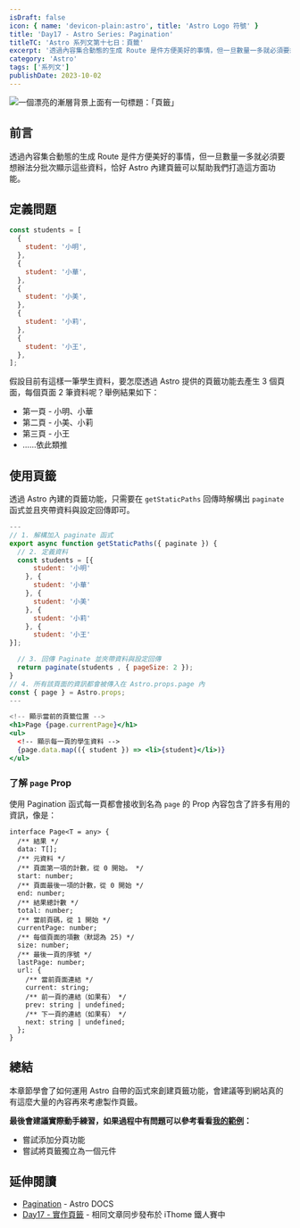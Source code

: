 ```yaml
---
isDraft: false
icon: { name: 'devicon-plain:astro', title: 'Astro Logo 符號' }
title: 'Day17 - Astro Series: Pagination'
titleTC: 'Astro 系列文第十七日：頁籤'
excerpt: '透過內容集合動態的生成 Route 是件方便美好的事情，但一旦數量一多就必須要想辦法分批次顯示這些資料，恰好 Astro 內建頁籤可以幫助我們打造這方面功能，會建議等到網站真的有這麼大量的內容再來考慮製作頁籤，嘗試添加分頁功能並創建分頁元件吧。'
category: 'Astro'
tags: ['系列文']
publishDate: 2023-10-02
---
```


![一個漂亮的漸層背景上面有一句標題：「頁籤」](./day17-pagination.webp)

## 前言

透過內容集合動態的生成 Route 是件方便美好的事情，但一旦數量一多就必須要想辦法分批次顯示這些資料，恰好 Astro 內建頁籤可以幫助我們打造這方面功能。

## 定義問題

```jsx
const students = [
  {
    student: '小明',
  },
  {
    student: '小華',
  },
  {
    student: '小美',
  },
  {
    student: '小莉',
  },
  {
    student: '小王',
  },
];
```

假設目前有這樣一筆學生資料，要怎麼透過 Astro 提供的頁籤功能去產生 3 個頁面，每個頁面 2 筆資料呢？舉例結果如下：

- 第一頁 - 小明、小華
- 第二頁 - 小美、小莉
- 第三頁 - 小王
- ……依此類推

## 使用頁籤

透過 Astro 內建的頁籤功能，只需要在 `getStaticPaths` 回傳時解構出 `paginate` 函式並且夾帶資料與設定回傳即可。

```jsx
---
// 1. 解構加入 paginate 函式
export async function getStaticPaths({ paginate }) {
  // 2. 定義資料
  const students = [{
	  student: '小明'
	}, {
	  student: '小華'
	}, {
	  student: '小美'
	}, {
	  student: '小莉'
	}, {
	  student: '小王'
}];

  // 3. 回傳 Paginate 並夾帶資料與設定回傳
  return paginate(students , { pageSize: 2 });
}
// 4. 所有該頁面的資訊都會被傳入在 Astro.props.page 內
const { page } = Astro.props;
---

<!-- 顯示當前的頁籤位置 -->
<h1>Page {page.currentPage}</h1>
<ul>
  <!-- 顯示每一頁的學生資料 -->
  {page.data.map(({ student }) => <li>{student}</li>)}
</ul>
```

### 了解 `page` Prop

使用 Pagination 函式每一頁都會接收到名為 `page` 的 Prop 內容包含了許多有用的資訊，像是：

```tsx
interface Page<T = any> {
  /** 結果 */
  data: T[];
  /** 元資料 */
  /** 頁面第一項的計數，從 0 開始。 */
  start: number;
  /** 頁面最後一項的計數，從 0 開始 */
  end: number;
  /** 結果總計數 */
  total: number;
  /** 當前頁碼，從 1 開始 */
  currentPage: number;
  /** 每個頁面的項數（默認為 25) */
  size: number;
  /** 最後一頁的序號 */
  lastPage: number;
  url: {
    /** 當前頁面連結 */
    current: string;
    /** 前一頁的連結（如果有） */
    prev: string | undefined;
    /** 下一頁的連結（如果有） */
    next: string | undefined;
  };
}
```

## 總結

本章節學會了如何運用 Astro 自帶的函式來創建頁籤功能，會建議等到網站真的有這麼大量的內容再來考慮製作頁籤。

**最後會建議實際動手練習，如果過程中有問題可以參考看看[我的範例](https://github.com/riceball-tw/astro-blog/blob/3e34cd668c500fd8f579f356ae70d14e193df511/src/components/app/Pagination.astro#L4)：**

- 嘗試添加分頁功能
- 嘗試將頁籤獨立為一個元件

## 延伸閱讀

- [Pagination](https://docs.astro.build/en/core-concepts/routing/#pagination) - Astro DOCS
- [Day17 - 實作頁籤](https://ithelp.ithome.com.tw/articles/10332981) - 相同文章同步發布於 iThome 鐵人賽中

